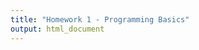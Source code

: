 ```yaml
---
title: "Homework 1 - Programming Basics"
output: html_document
---
```


<!-- ```{r settings, echo=FALSE, message=FALSE, warning=FALSE}
rm(list=objects()) # start with a clean workspace
source("knitr_settings.R")
```

Covers basics of R, including working directory questions -->

